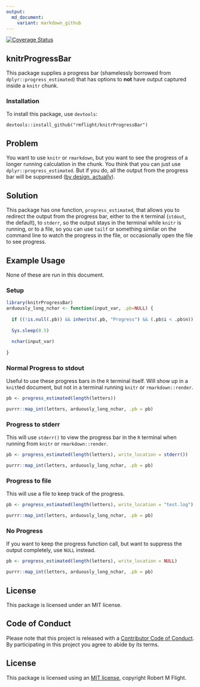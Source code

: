 ```yaml
---
output:
  md_document:
    variant: markdown_github
---
```


[![Coverage Status](https://img.shields.io/codecov/c/github/rmflight/knitrProgressBar/master.svg)](https://codecov.io/github/rmflight/knitrProgressBar?branch=master)

## knitrProgressBar

This package supplies a progress bar (shamelessly borrowed from `dplyr::progress_estimated`)
that has options to **not** have output captured inside a `knitr` chunk.

### Installation

To install this package, use `devtools`:

```
devtools::install_github("rmflight/knitrProgressBar")
```

## Problem

You want to use `knitr` or `rmarkdown`, but you want to see the progress of a longer running calculation
in the chunk. You think that you can just use `dplyr::progress_estimated`. But if
you do, all the output from the progress bar will be suppressed 
([by design, actually](https://github.com/tidyverse/dplyr/blob/master/R/progress.R#L96)).

## Solution

This package has one function, `progress_estimated`, that allows you to redirect
the output from the progress bar, either to the `R` terminal (`stdout`, the default),
to `stderr`, so the output stays in the terminal while `knitr` is running,
or to a file, so you can use `tailf` or something similar on the command line
to watch the progress in the file, or occasionally open the file to see progress.

## Example Usage

None of these are run in this document.

### Setup

```r
library(knitrProgressBar)
arduously_long_nchar <- function(input_var, .pb=NULL) {
  
  if ((!is.null(.pb)) && inherits(.pb, "Progress") && (.pb$i < .pb$n)) .pb$tick()$print()
  
  Sys.sleep(0.5)
  
  nchar(input_var)
  
}
```

### Normal Progress to stdout

Useful to use these progress bars in the `R` terminal itself. Will show up in
a `knit`ted document, but not in a terminal running `knitr` or `rmarkdown::render`.

```r
pb <- progress_estimated(length(letters))

purrr::map_int(letters, arduously_long_nchar, .pb = pb)
```

### Progress to stderr

This will use `stderr()` to view the progress bar in the `R` terminal when
running from `knitr` or `rmarkdown::render`.

```r
pb <- progress_estimated(length(letters), write_location = stderr())

purrr::map_int(letters, arduously_long_nchar, .pb = pb)
```

### Progress to file

This will use a file to keep track of the progress.

```r
pb <- progress_estimated(length(letters), write_location = "test.log")

purrr::map_int(letters, arduously_long_nchar, .pb = pb)
```

### No Progress

If you want to keep the progress function call, but want to suppress the
output completely, use `NULL` instead.

```r
pb <- progress_estimated(length(letters), write_location = NULL)

purrr::map_int(letters, arduously_long_nchar, .pb = pb)
```

## License

This package is licensed under an MIT license.

## Code of Conduct

Please note that this project is released with a [Contributor Code of Conduct](CONDUCT.md). By participating in this project you agree to abide by its terms.

## License

This package is licensed using an [MIT license](LICENSE.md), copyright Robert M Flight.
